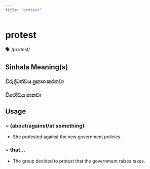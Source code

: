 ```yaml
---
title: "protest"
---
```


# protest

🗣️ /prəˈtest/

## Sinhala Meaning(s)

### විරුද්ධත්වය ප්‍රකාශ කරනවා
### විරෝධය පානවා

## Usage

### ~ (about/against/at something)

- She protested against the new government policies.


### ~ that...

- The group decided to protest that the government raises taxes.

